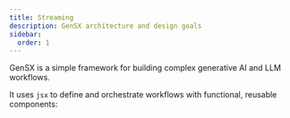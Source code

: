 ```yaml
---
title: Streaming
description: GenSX architecture and design goals
sidebar:
  order: 1
---
```


GenSX is a simple framework for building complex generative AI and LLM workflows.

It uses `jsx` to define and orchestrate workflows with functional, reusable components:

```tsx

```
